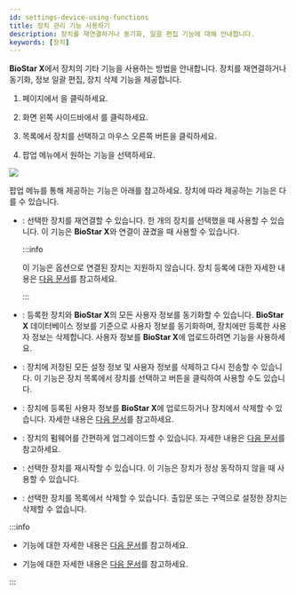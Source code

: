 ```yaml
---
id: settings-device-using-functions
title: 장치 관리 기능 사용하기
description: 장치를 재연결하거나 동기화, 일괄 편집 기능에 대해 안내합니다.
keywords: [장치]
---
```


**BioStar X**에서 장치의 기타 기능을 사용하는 방법을 안내합니다. 장치를 재연결하거나 동기화, 정보 일괄 편집, 장치 삭제 기능을 제공합니다.

1. <Cmd sid='shell.header.launcher' /> 페이지에서 <Cmd sid='shell.header.setting' />을 클릭하세요.

1. 화면 왼쪽 사이드바에서 <Cmd sid='setting.menu.device.root' />를 클릭하세요.

1. <Cmd sid='menu.device.allDeviceGroups' product='2' /> 목록에서 장치를 선택하고 마우스 오른쪽 버튼을 클릭하세요.

1. 팝업 메뉴에서 원하는 기능을 선택하세요.

<Image src='/img/biostarx-setting-device-functions.png' />

팝업 메뉴를 통해 제공하는 기능은 아래를 참고하세요. 장치에 따라 제공하는 기능은 다를 수 있습니다.

* <Cmd sid='button.reconnect' product='2' />: 선택한 장치를 재연결할 수 있습니다. 한 개의 장치를 선택했을 때 사용할 수 있습니다. 이 기능은 **BioStar X**와 연결이 끊겼을 때 사용할 수 있습니다.

  :::info

  이 기능은 <Cmd sid='device.info.deviceToServerConnection' product='2' /> 옵션으로 연결된 장치는 지원하지 않습니다. 장치 등록에 대한 자세한 내용은 [다음 문서](settings-adding-devices#setipaddress)를 참고하세요.

  :::

* <Cmd sid='button.syncDevice' product='2' />: 등록한 장치와 **BioStar X**의 모든 사용자 정보를 동기화할 수 있습니다. **BioStar X** 데이터베이스 정보를 기준으로 사용자 정보를 동기화하며, 장치에만 등록한 사용자 정보는 삭제합니다. 사용자 정보를 **BioStar X**에 업로드하려면 <Cmd sid='button.manageUsersInDevice' product='2' /> 기능을 사용하세요.

* <Cmd sid='device.sync_all' product='2' />: 장치에 저장된 모든 설정 정보 및 사용자 정보를 삭제하고 다시 전송할 수 있습니다. 이 기능은 장치 목록에서 장치를 선택하고 <IcMoreW /> 버튼을 클릭하여 사용할 수도 있습니다.

* <Cmd sid='button.manageUsersInDevice' product='2' />: 장치에 등록된 사용자 정보를 **BioStar X**에 업로드하거나 장치에서 삭제할 수 있습니다. 자세한 내용은 [다음 문서](settings-device-manage-device-users)를 참고하세요.

* <Cmd sid='button.firmwareUpgrade' product='2' />: 장치의 펌웨어를 간편하게 업그레이드할 수 있습니다. 자세한 내용은 [다음 문서](settings-device-upgrade-firmware)를 참고하세요.

* <Cmd sid='device.menu.reboot' product='2' />: 선택한 장치를 재시작할 수 있습니다. 이 기능은 장치가 정상 동작하지 않을 때 사용할 수 있습니다.

* <Cmd sid='button.deleteDevice' product='2' />: 선택한 장치를 목록에서 삭제할 수 있습니다. 출입문 또는 구역으로 설정한 장치는 삭제할 수 없습니다.

:::info

* <Cmd sid='device.menu.addWiegandDevice' product='2' /> 기능에 대한 자세한 내용은 [다음 문서](settings-adding-wiegand)를 참고하세요.

* <Cmd sid='device.menu.searchSlaveDevice' product='2' /> 기능에 대한 자세한 내용은 [다음 문서](settings-adding-slave-device)를 참고하세요.

:::